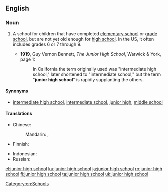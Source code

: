 ==English==
{{wikipedia}}

===Noun===
{{en-noun|head=[[junior]] [[high]] [[school]]}}

# {{context|education|lang=en}} A school for children that have completed [[elementary school]] or [[grade school]], but are not yet old enough for [[high school]]. In the US, it often includes grades 6 or 7 through 9.
#* '''1919''', Guy Vernon Bennett, ''The Junior High School'', Warwick & York, page 1:
#*: In California the term originally used was "intermediate high school," later shortened to "intermediate school," but the term "'''junior high school'''" is rapidly supplanting the others.

====Synonyms====
* {{sense|school between elementary and high school}} [[intermediate high school]], [[intermediate school]], [[junior high]], [[middle school]]

====Translations====
{{trans-top|school for children that have completed elementary school}}
* Chinese:
*: Mandarin: {{t|cmn|初級中學|sc=Hani}}, {{t|cmn|初级中学|tr=chūjí zhōngxué|sc=Hani}}
* Finnish: {{t|fi|[[peruskoulun]] [[yläaste]]}}
{{trans-mid}}
* Indonesian: {{t+|id|sekolah menengah pertama}}
* Russian: {{t-needed|ru}}
{{trans-bottom}}

[[Category:en:Schools]]

[[el:junior high school]]
[[ku:junior high school]]
[[ja:junior high school]]
[[ro:junior high school]]
[[fi:junior high school]]
[[ta:junior high school]]
[[uk:junior high school]]